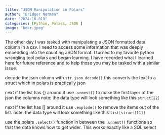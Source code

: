 ```yaml
---
title: "JSON Manipulation in Polars"
author: "Bridger Norman"
date: "2024-10-010"
categories: [Python, Polars, JSON ]
image: 'bear.jpeg'
---
```


<!-- ![](bear.jpeg) -->


The other day I was tasked with manipulating a JSON formatted data column in a csv. I need to access some information that was deeply embedding into the daunting JSON format. I turned to my favorite python wrangling tool polars and began learning. I have recorded what I learned here for future reference and to help those you may be tasked with a similar issue.  

decode the json column with `str.json_decode()` this converts the text to a struct which in polars is practically json
<!-- ```{python}
struct_df = orders.select('json').with_columns(pl.col('json').str.json_decode().alias("json"))
``` -->

next if the list has {} around it use `.unnest()` to make the first layer of the json the columns 
note: the data type will look something like this `struct[22]`
<!-- ```{python}
(struct_df.select('json')
 .unnest('json')
 .select('items')
 .explode('items')
 .unnest('items')
 .select('product')
 .unnest('product'))
``` -->

next if the list has [] around it use `.explode()` to remove the items out of the list. 
note: the data type will look something like this `list[struct[11]]`

use the polars `.select()` function in between the `.unnest()` functions so that the data knows how to get wider. This works exactly like a SQL select 


